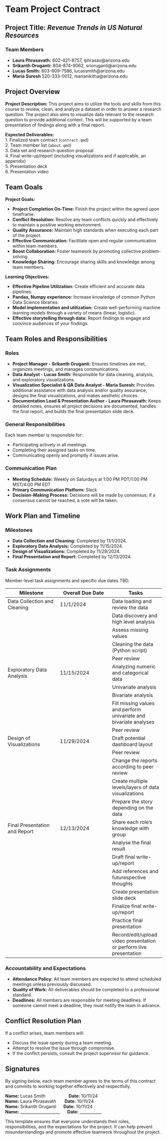 # Team Project Contract
## Project Title: ***Revenue Trends in US Natural Resources***

### Team Members
* **Laura Phrasavath:** 602-421-8757, lphrasav@arizona.edu
* **Srikanth Oruganti:** 804-874-9062, srioruganti@arizona.edu
* **Lucas Smith:** 803-609-7586, lucassmith@arizona.edu
* **Maria Suresh** 520-333-0012, marianikitha@arizona.edu

## Project Overview
**Project Description:** This project aims to utilize the tools and skills from this course to review, clean, and analyze a dataset in order to answer a research question. The project also aims to visualize data relevant to the research question to provide additional context. This will be supported by a team presentation of findings along with a final report.<br>

**Expected Deliverables:**<br>
1. Finalized team contract (`contract.qmd`)<br>
2. Team member list (`about.qmd`)<br>
3. Data set and research question proposal<br>
4. Final write-up/report (including visualizations and if applicable, an appendix)<br>
5. Presentation deck<br>
6. Presentation video<br>

## Team Goals
**Project Goals:**

- **Project Completion On-Time:** Finish the project within the agreed upon timeframe.
- **Conflict Resolution:** Resolve any team conflicts quickly and effectively to maintain a positive working environment.
- **Quality Assurance:** Maintain high standards when executing each part of the project.
- **Effective Communication:** Facilitate open and regular communication within team members.
- **Boost Collaboration:** Foster teamwork by promoting collective problem-solving.
- **Knowledge Sharing:** Encourage sharing skills and knowledge among team members.

**Learning Objectives:**

- **Effective Pipeline Utilization:** Create efficient and accurate data pipelines. 
- **Pandas, Numpy experience:** Increase knowledge of common Python Data Science libraries.
- **Model implementation and utilization:** Create well-performing machine learning models through a variety of means (linear, logistic).
- **Effective storytelling through data:** Report findings to engage and convince audiences of your findings.

## Team Roles and Responsibilities
### Roles
* **Project Manager - Srikanth Oruganti:** Ensures timelines are met, organizes meetings, and manages communications.
* **Data Analyst - Lucas Smith:** Responsible for data cleaning, analysis, and exploratory visualizations.
* **Visualization Specialist & QA Data Analyst - Maria Suresh:** Provides additional assistance with data analysis and/or quality assurance, designs the final visualizations, and makes aesthetic choices.
* **Documentation Lead & Presentation Author - Laura Phrasavath:** Keeps detailed notes, ensures all project decisions are documented, handles the final report, and builds the final presentation slide deck.

### General Responsibilities
Each team member is responsible for:

* Participating actively in all meetings.
* Completing their assigned tasks on time.
* Communicating openly and promptly if issues arise.

### Communication Plan
* **Meeting Schedule:** Weekly on Saturdays at 1:00 PM PDT/1:00 PM MST/4:00 PM EDT
* **Primary Communication Platform:** Slack
* **Decision-Making Process:** Decisions will be made by consensus; if a consensus cannot be reached, a vote will be taken.

## Work Plan and Timeline
### Milestones
* **Data Collection and Cleaning:** Completed by 11/1/2024.
* **Exploratory Data Analysis:** Completed by 11/15/2024.
* **Design of Visualizations:** Completed by 11/29/2024.
* **Final Presentation and Report:** Completed by 12/13/2024.

### Task Assignments 
Member-level task assignments and specific due dates TBD.

| Milestone | Overall Due Date | Tasks |
| --- | --- | --- |
| Data Collection and Cleaning | 11/1/2024 | Data loading and review the data |
|    |    | Data discovery and high level analysis |
|    |    | Assess missing values |
|    |    | Cleaning the data (Python script) |
|    |    | Peer review |
| Exploratory Data Analysis | 11/15/2024 | Analyzing numeric and categorical data |
|    |    | Univariate analysis	|
|    |    | Bivariate analysis |
|    |    | Fill missing values and perform univariate and bivariate analyses |
|    |    | Peer review	|
| Design of Visualizations | 11/29/2024 | Draft potential dashboard	layout |
|    |    | Peer review	|
|    |    | Change the reports according to peer review	|
|    |    | Create multiple levels/layers of data visualizations |
|    |    | Prepare the story depending on the data	|
| Final Presentation and Report	| 12/13/2024 | Share each role's knowledge with group |
|    |    | Analyse the final result |
|    |    | Draft final write-up/report |
|    |    | Add references and futurespective thoughts |
|    |    | Create presentation slide deck |
|    |    | Finalize final write-up/report |
|    |    | Practice final presentation |
|    |    | Record/edit/upload video presentation or perform live presentation |                           

### Accountability and Expectations
* **Attendance Policy:** All team members are expected to attend scheduled meetings unless previously discussed.
* **Quality of Work:** All deliverables should be completed to a professional standard.
* **Deadlines:** All members are responsible for meeting deadlines. If someone cannot meet a deadline, they must notify the team in advance.

## Conflict Resolution Plan
If a conflict arises, team members will:

* Discuss the issue openly during a team meeting.
* Attempt to resolve the issue through compromise.
* If the conflict persists, consult the project supervisor for guidance.

## Signatures
By signing below, each team member agrees to the terms of this contract and commits to working together effectively and respectfully.

**Name:** Lucas Smith&nbsp;&nbsp;&nbsp;&nbsp;&nbsp;&nbsp;&nbsp;&nbsp;&nbsp;&nbsp;&nbsp;&nbsp;&nbsp;&nbsp;&nbsp;&nbsp;&nbsp;&nbsp;                 **Date:** 10/11/24<br>
**Name:** Laura Phrasavath&nbsp;&nbsp;&nbsp;&nbsp;&nbsp;&nbsp;          **Date:** 10/11/24<br>
**Name:** Srikanth Oruganti&nbsp;&nbsp;&nbsp;&nbsp;&nbsp;           **Date:** 10/11/24<br>
**Name:** ____________________&nbsp;&nbsp;&nbsp;&nbsp;&nbsp;    **Date:** ___________

This template ensures that everyone understands their roles, responsibilities, and the expectations for the project. It can help prevent misunderstandings and promote effective teamwork throughout the project.